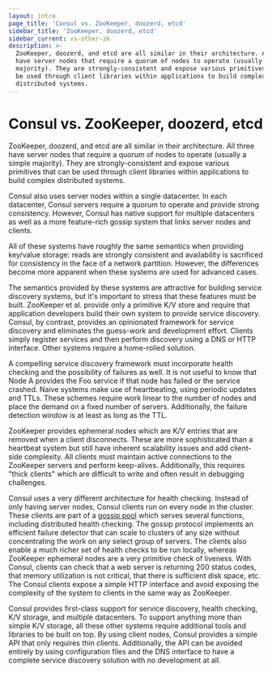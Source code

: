 ```yaml
---
layout: intro
page_title: 'Consul vs. ZooKeeper, doozerd, etcd'
sidebar_title: 'ZooKeeper, doozerd, etcd'
sidebar_current: vs-other-zk
description: >-
  ZooKeeper, doozerd, and etcd are all similar in their architecture. All three
  have server nodes that require a quorum of nodes to operate (usually a simple
  majority). They are strongly-consistent and expose various primitives that can
  be used through client libraries within applications to build complex
  distributed systems.
---
```


# Consul vs. ZooKeeper, doozerd, etcd

ZooKeeper, doozerd, and etcd are all similar in their architecture. All three have
server nodes that require a quorum of nodes to operate (usually a simple majority).
They are strongly-consistent and expose various primitives that can be used through
client libraries within applications to build complex distributed systems.

Consul also uses server nodes within a single datacenter. In each datacenter, Consul
servers require a quorum to operate and provide strong consistency. However, Consul
has native support for multiple datacenters as well as a more feature-rich gossip
system that links server nodes and clients.

All of these systems have roughly the same semantics when providing key/value storage:
reads are strongly consistent and availability is sacrificed for consistency in the
face of a network partition. However, the differences become more apparent when these
systems are used for advanced cases.

The semantics provided by these systems are attractive for building service discovery
systems, but it's important to stress that these features must be built. ZooKeeper et
al. provide only a primitive K/V store and require that application developers build
their own system to provide service discovery. Consul, by contrast, provides an
opinionated framework for service discovery and eliminates the guess-work and
development effort. Clients simply register services and then perform discovery using
a DNS or HTTP interface. Other systems require a home-rolled solution.

A compelling service discovery framework must incorporate health checking and the
possibility of failures as well. It is not useful to know that Node A provides the Foo
service if that node has failed or the service crashed. Naive systems make use of
heartbeating, using periodic updates and TTLs. These schemes require work linear
to the number of nodes and place the demand on a fixed number of servers. Additionally,
the failure detection window is at least as long as the TTL.

ZooKeeper provides ephemeral nodes which are K/V entries that are removed when a client
disconnects. These are more sophisticated than a heartbeat system but still have
inherent scalability issues and add client-side complexity. All clients must maintain
active connections to the ZooKeeper servers and perform keep-alives. Additionally, this
requires "thick clients" which are difficult to write and often result in debugging
challenges.

Consul uses a very different architecture for health checking. Instead of only having
server nodes, Consul clients run on every node in the cluster. These clients are part
of a [gossip pool](/docs/internals/gossip) which serves several functions,
including distributed health checking. The gossip protocol implements an efficient
failure detector that can scale to clusters of any size without concentrating the work
on any select group of servers. The clients also enable a much richer set of health
checks to be run locally, whereas ZooKeeper ephemeral nodes are a very primitive check
of liveness. With Consul, clients can check that a web server is returning 200 status
codes, that memory utilization is not critical, that there is sufficient disk space,
etc. The Consul clients expose a simple HTTP interface and avoid exposing the complexity
of the system to clients in the same way as ZooKeeper.

Consul provides first-class support for service discovery, health checking,
K/V storage, and multiple datacenters. To support anything more than simple K/V storage,
all these other systems require additional tools and libraries to be built on
top. By using client nodes, Consul provides a simple API that only requires thin clients.
Additionally, the API can be avoided entirely by using configuration files and the
DNS interface to have a complete service discovery solution with no development at all.
